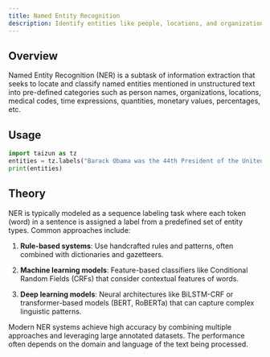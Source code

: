 ```yaml
---
title: Named Entity Recognition
description: Identify entities like people, locations, and organizations in text.
---
```


## Overview

Named Entity Recognition (NER) is a subtask of information extraction that seeks to locate and classify named entities mentioned in unstructured text into pre-defined categories such as person names, organizations, locations, medical codes, time expressions, quantities, monetary values, percentages, etc.

## Usage

```python
import taizun as tz
entities = tz.labels("Barack Obama was the 44th President of the United States.")
print(entities)
```

## Theory

NER is typically modeled as a sequence labeling task where each token (word) in a sentence is assigned a label from a predefined set of entity types. Common approaches include:

1. **Rule-based systems**: Use handcrafted rules and patterns, often combined with dictionaries and gazetteers.

2. **Machine learning models**: Feature-based classifiers like Conditional Random Fields (CRFs) that consider contextual features of words.

3. **Deep learning models**: Neural architectures like BiLSTM-CRF or transformer-based models (BERT, RoBERTa) that can capture complex linguistic patterns.

Modern NER systems achieve high accuracy by combining multiple approaches and leveraging large annotated datasets. The performance often depends on the domain and language of the text being processed.
